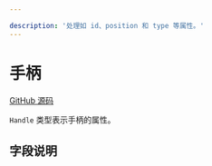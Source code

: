 ```yaml
---

description: '处理如 id、position 和 type 等属性。'
---
```


# 手柄

[GitHub 源码](https://github.com/xyflow/xyflow/blob/main/packages/system/src/types/handles.ts/#L5)

`Handle` 类型表示手柄的属性。

## 字段说明

<APIDocs typeName="Handle" packageName="system" />